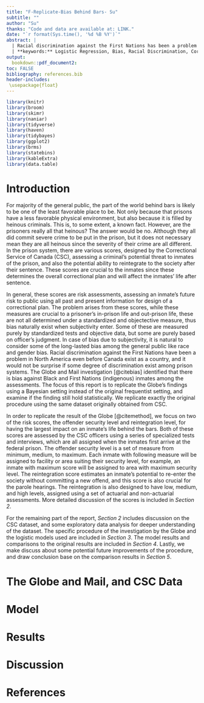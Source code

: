 ```yaml
---
title: "F-Replicate-Bias Behind Bars- Su"
subtitle: ""
author: "Su"
thanks: "Code and data are available at: LINK."
date: "`r format(Sys.time(), '%d %B %Y')`"
abstract: |
  | Racial discrimination against the First Nations has been a problem in Canada since the first colonist step on the sides of St. Lawrence river. While this problem has been a controversial among the general public, is it still the possible case in the scope of prison systems? The Globe and Mail investigation indicates that Black and Indigenous prisoners experience worse assessment scores solely base on their race. In this report, we focus on replicating the results of the Globe's investigation under Bayesian settings ,instead of the original Frequentist settings, using the same dataset from Correctional Service of Canada.
  | **keywords:** Logistic Regression, Bias, Racial Discrimination, Correctional Service of Canada, The Globe and Mail
output:
  bookdown::pdf_document2:
toc: FALSE
bibliography: references.bib
header-includes:
 \usepackage{float}
---
```


```r
library(knitr)
library(broom)
library(skimr)
library(naniar)
library(tidyverse)
library(haven)
library(tidybayes)
library(ggplot2)
library(brms)
library(statebins)
library(kableExtra)
library(data.table)
```

# Introduction

For majority of the general public, the part of the world behind bars is likely to be one of the least favorable place to be. Not only because that prisons have a less favorable physical environment, but also because it is filled by heinous criminals. This is, to some extent, a known fact. However, are the prisoners really all that heinous? The answer would be no. Although they all did commit severe crime to be put in the prison, but it does not necessary mean they are all heinous since the severity of their crime are all different. In the prison system, there are various scores, designed by the Correctional Service of Canada (CSC), assessing a criminal's potential threat to inmates of the prison, and also the potential ability to reintegrate to the society after their sentence. These scores are crucial to the inmates since these determines the overall correctional plan and will affect the inmates' life after sentence.

In general, these scores are risk assessments, assessing an inmate's future risk to public using all past and present information for design of a correctional plan. The problem arises from these scores, while these measures are crucial to a prisoner's in-prison life and out-prison life, these are not all determined under a standardized and objectective measure, thus bias naturally exist when subjectivity enter. Some of these are measured purely by standardized tests and objective data, but some are purely based on officer's judgment. In case of bias due to subjectivity, it is natural to consider some of the long-lasted bias among the general public like race and gender bias. Racial discrimination against the First Nations have been a problem in North America even before Canada exist as a country, and it would not be surprise if some degree of discrimination exist among prison systems. The Globe and Mail investigation [@citebias] identified that there is bias against Black and First Nations (indigenous) inmates among the assessments. The focus of this report is to replicate the Globe's findings using a Bayesian setting instead of the original frequentist setting, and examine if the finding still hold statistically. We replicate exactly the original procedure using the same dataset originally obtained from CSC.

In order to replicate the result of the Globe [@citemethod], we focus on two of the risk scores, the offender security level and reintegration level, for having the largest impact on an inmate's life behind the bars. Both of these scores are assessed by the CSC officers using a series of specialized tests and interviews, which are all assigned when the inmates first arrive at the federal prison. The offender security level is a set of measure from minimum, medium, to maximum. Each inmate with following measure will be assigned to facility or area suiting their security level, for example, an inmate with maximum score will be assigned to area with maximum security level. The reintegration score estimates an inmate's potential to re-enter the society without committing a new offend, and this score is also crucial for the parole hearings. The reintegration is also designed to have low, medium, and high levels, assigned using a set of actuarial and non-actuarial assessments. More detailed discussion of the scores is included in *Section 2*. 

For the remaining part of the report, *Section 2* includes discussion on the CSC dataset, and some exploratory data analysis for deeper understanding of the dataset. The specific procedure of the investigation by the Globe and the logistic models used are included in *Section 3*. The model results and comparisons to the original results are included in *Section 4*. Lastly, we make discuss about some potential future improvements of the procedure, and draw conclusion base on the comparison results in *Section 5*.

# The Globe and Mail, and CSC Data


# Model

# Results

# Discussion

\newpage

# References
